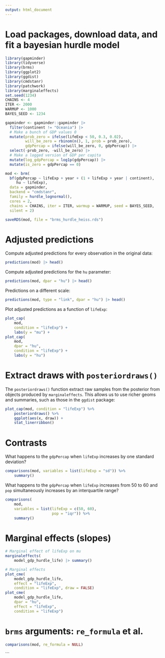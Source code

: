 ```yaml
---
output: html_document
---
```


# Load packages, download data, and fit a bayesian hurdle model

```r
library(gapminder)
library(tidyverse)
library(brms)
library(ggplot2)
library(ggdist)
library(cmdstanr)
library(patchwork)
library(marginaleffects)
set.seed(1234)
CHAINS <- 4
ITER <- 2000
WARMUP <- 1000
BAYES_SEED <- 1234

gapminder <- gapminder::gapminder |> 
  filter(continent != "Oceania") |> 
  # Make a bunch of GDP values 0
  mutate(prob_zero = ifelse(lifeExp < 50, 0.3, 0.02),
         will_be_zero = rbinom(n(), 1, prob = prob_zero),
         gdpPercap = ifelse(will_be_zero, 0, gdpPercap)) |> 
  select(-prob_zero, -will_be_zero) |> 
  # Make a logged version of GDP per capita
  mutate(log_gdpPercap = log1p(gdpPercap)) |> 
  mutate(is_zero = gdpPercap == 0)
```

```r
mod <- brm(
  bf(gdpPercap ~ lifeExp + year + (1 + lifeExp + year | continent),
     hu ~ lifeExp),
  data = gapminder,
  backend = "cmdstanr",
  family = hurdle_lognormal(),
  cores = 2,
  chains = CHAINS, iter = ITER, warmup = WARMUP, seed = BAYES_SEED,
  silent = 2)

saveRDS(mod, file = "brms_hurdle_heiss.rds")
```

# Adjusted predictions

Compute adjusted predictions for every observation in the original data:

```r
predictions(mod) |> head()
```

Compute adjusted predictions for the `hu` parameter:

```r
predictions(mod, dpar = "hu") |> head()
```

Predictions on a different scale:

```r
predictions(mod, type = "link", dpar = "hu") |> head()
```

Plot adjusted predictions as a function of `lifeExp`:

```r
plot_cap(
    mod,
    condition = "lifeExp") +
    labs(y = "mu") +
plot_cap(
    mod,
    dpar = "hu",
    condition = "lifeExp") +
    labs(y = "hu")
```

# Extract draws with `posteriordraws()`

The `posteriordraws()` function extract raw samples from the posterior from objects produced by `marginaleffects`. This allows us to use richer geoms and summaries, such as those in the `ggdist` package:

```r

plot_cap(mod, condition = "lifeExp") %>%
    posteriordraws() %>%
    ggplot(aes(x, draw)) +
    stat_linerribbon()

```


# Contrasts

What happens to the `gdpPercap` when `lifeExp` increases by one standard deviation?

```r
comparisons(mod, variables = list(lifeExp = "sd")) %>%
    summary()
```

What happens to the `gdpPercap` when `lifeExp` increases from 50 to 60 and  `pop` simultaneously increases by an interquartile range?

```r
comparisons(
    mod,
    variables = list(lifeExp = c(50, 60),
                     pop = "iqr")) %>%
    summary()
```

# Marginal effects (slopes)

```r
# Marginal effect of lifeExp on mu
marginaleffects(
    model_gdp_hurdle_life) |> summary()

# Marginal effects
plot_cme(
    model_gdp_hurdle_life,
    effect = "lifeExp",
    condition = "lifeExp", draw = FALSE)
plot_cme(
    model_gdp_hurdle_life,
    dpar = "hu",
    effect = "lifeExp",
    condition = "lifeExp")
```


# `brms` arguments: `re_formula` et al.

```r
comparisons(mod, re_formula = NULL)
```

```

